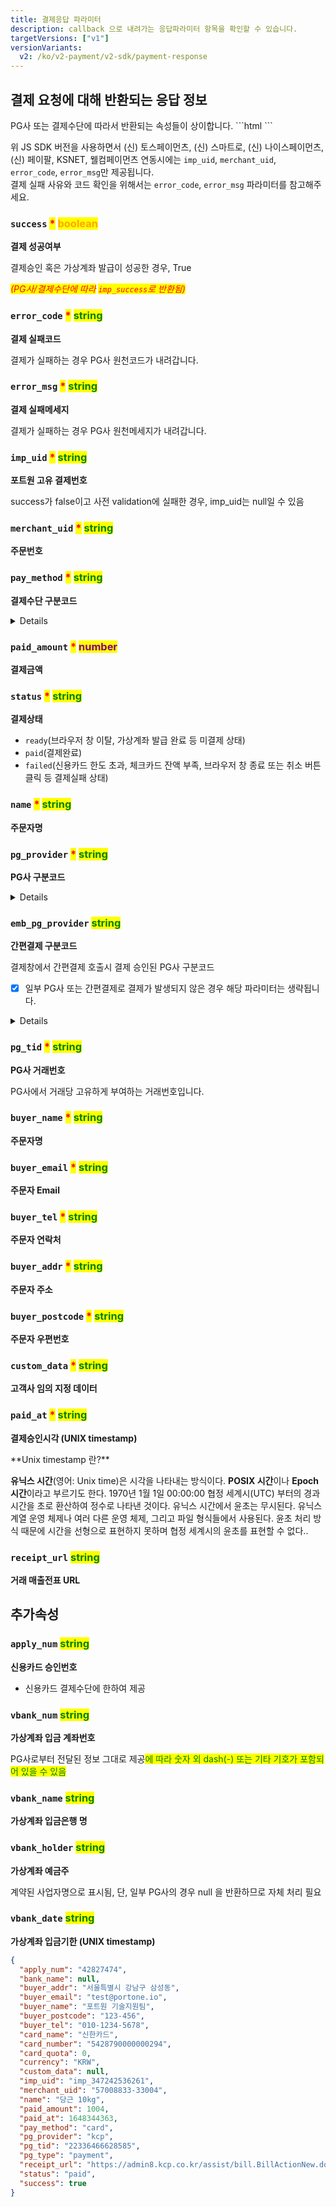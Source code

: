 ```yaml
---
title: 결제응답 파라미터
description: callback 으로 내려가는 응답파라미터 항목을 확인할 수 있습니다.
targetVersions: ["v1"]
versionVariants:
  v2: /ko/v2-payment/v2-sdk/payment-response
---
```



## 결제 요청에 대해 반환되는 응답 정보

<Hint style="info">
  PG사 또는 결제수단에 따라서 반환되는 속성들이 상이합니다.
</Hint>

<Hint style="warning">
  ```html
  <script src="https://cdn.iamport.kr/v1/iamport.js"></script>
  ```

  위 JS SDK 버전을 사용하면서 (신) 토스페이먼츠, (신) 스마트로, (신) 나이스페이먼츠, (신) 페이팔, KSNET, 웰컴페이먼츠 연동시에는
  `imp_uid`, `merchant_uid`, `error_code`, `error_msg`만 제공됩니다.\
  결제 실패 사유와 코드 확인을 위해서는 `error_code`, `error_msg` 파라미터를 참고해주세요.
</Hint>

### **`success`** <mark style="color:red;">**\***</mark> <mark style="color:orange;">**boolean**</mark>

**결제 성공여부**

결제승인 혹은 가상계좌 발급이 성공한 경우, True

_<mark style="color:red;">(PG사/결제수단에 따라</mark>  <mark style="color:red;">`imp_success`</mark><mark style="color:red;">로 반환됨)</mark>_

### **`error_code`** <mark style="color:red;">**\***</mark> <mark style="color:green;">**string**</mark>

**결제 실패코드**

결제가 실패하는 경우 PG사 원천코드가 내려갑니다.

### **`error_msg`** <mark style="color:red;">**\***</mark> <mark style="color:green;">**string**</mark>

**결제 실패메세지**

결제가 실패하는 경우 PG사 원천메세지가 내려갑니다.

### **`imp_uid`** <mark style="color:red;">**\***</mark> <mark style="color:green;">**string**</mark>

**포트원 고유 결제번호**

success가 false이고 사전 validation에 실패한 경우, imp\_uid는 null일 수 있음

### **`merchant_uid`** <mark style="color:red;">**\***</mark> <mark style="color:green;">**string**</mark>

**주문번호**

### **`pay_method`** <mark style="color:red;">**\***</mark> <mark style="color:green;">**string**</mark>

**결제수단 구분코드**

<Details>
  <p slot="summary">상세코드 확인하기</p>

  - `card` (신용카드)
  - `trans`(실시간 계좌이체)
  - `vbank`(가상계좌)
  - `phone`(휴대폰 소액결제)
  - `cultureland`(컬쳐랜드 상품권 (구.문화상품권))
  - `smartculture`(스마트문상 (게임 문화 상품권))
  - `happymoney`(해피머니)
  - `booknlife`(도서 문화 상품권)
  - `culturegift`(문화상품권)
  - `samsung`(삼성페이)
  - `kakaopay`(카카오페이)
  - `naverpay`(네이버페이)
  - `payco`(페이코)
  - `lpay`(L페이)
  - `ssgpay`(SSG페이)
  - `tosspay`(토스페이)
  - `applepay`(애플페이)
  - `pinpay`(핀페이)
  - `skpay`(11Pay (구.SKPay))
  - `wechat`(위쳇페이)
  - `alipay`(알리페이)
  - `unionpay`(유니온페이)
  - `tenpay`(텐페이)
  - `paysbuy`(페이스바이)
  - `econtext`(편의점 결제)
  - `molpay`(MOL페이)
  - `point`(베네피아 포인트 등 포인트 결제)
  - `paypal`(페이팔)
  - `toss_brandpay`(토스페이먼츠 브랜드페이)
  - `naverpay_card`(네이버페이 - 카드)
  - `naverpay_point`(네이버페이 - 포인트)
</Details>

### **`paid_amount`** <mark style="color:red;">**\***</mark> <mark style="color:purple;">**number**</mark>

**결제금액**

### **`status`** <mark style="color:red;">**\***</mark> <mark style="color:green;">**string**</mark>

**결제상태**

- `ready`(브라우저 창 이탈, 가상계좌 발급 완료 등 미결제 상태)
- `paid`(결제완료)
- `failed`(신용카드 한도 초과, 체크카드 잔액 부족, 브라우저 창 종료 또는 취소 버튼 클릭 등 결제실패 상태)

### **`name`** <mark style="color:red;">**\***</mark> <mark style="color:green;">**string**</mark>

**주문자명**

### **`pg_provider`** <mark style="color:red;">**\***</mark> <mark style="color:green;">**string**</mark>

**PG사 구분코드**

<Details>
  <p slot="summary">상세코드 확인하기</p>

  - `html5_inicis`(이니시스웹표준)
  - `inicis`(이니시스ActiveX결제창)
  - `kcp`(NHN KCP)
  - `kcp_billing`(NHN KCP 정기결제)
  - `uplus`((구) 토스페이먼츠(구 LG U+))
  - `nice`((구) 나이스페이먼츠)
  - `kicc`(한국정보통신)
  - `kakaopay`(카카오페이)
  - `danal`(다날 휴대폰 소액결제)
  - `danal_tpay`(다날 일반결제)
  - `mobilians`(모빌리언스)
  - `payco`(페이코)
  - `paypal`((구) 페이팔)
  - `eximbay`(엑심베이)
  - `naverpay`(네이버페이-결제형)
  - `naverco`(네이버페이-주문형)
  - `smilepay`(스마일페이)
  - `paymentwall`(페이먼트월)
  - `eximbay`(엑심베이)
  - `tosspay`(토스페이)
  - `smartro`((구) 스마트로)
  - `settle`(세틀뱅크)
  - `settle_acc`(세틀뱅크 내통장 결제)
  - `daou`(키움페이 (구. 페이조아))
  - `tosspayments` ((신) 토스페이먼츠)
  - `paypal_v2`((신) 페이팔)
  - `nice_v2`((신) 나이스페이먼츠)
  - `smartro_v2`((신) 스마트로)
  - `toss_brandpay`(토스페이먼츠 브랜드페이)
  - `welcome` (웰컴페이먼츠)
</Details>

### **`emb_pg_provider`** <mark style="color:green;">**string**</mark>

**간편결제 구분코드**

결제창에서 간편결제 호출시 결제 승인된 PG사 구분코드

- [x] 일부 PG사 또는 간편결제로 결제가 발생되지 않은 경우 해당 파라미터는 생략됩니다.

<Details>
  <p slot="summary">상세코드 확인하기</p>

  - naverpay
  - kakopay
  - payco
  - samsungpay
  - ssgpay
  - lpay
  - applepay
  - pinpay
  - tosspay
  - skpay
  - toss\_brandpay
</Details>

### **`pg_tid`** <mark style="color:red;">**\***</mark> <mark style="color:green;">**string**</mark>

**PG사 거래번호**

PG사에서 거래당 고유하게 부여하는 거래번호입니다.

### **`buyer_name`** <mark style="color:red;">**\***</mark> <mark style="color:green;">**string**</mark>

**주문자명**

### **`buyer_email`** <mark style="color:red;">**\***</mark> <mark style="color:green;">**string**</mark>

**주문자 Email**

### **`buyer_tel`** <mark style="color:red;">**\***</mark> <mark style="color:green;">**string**</mark>

**주문자 연락처**

### **`buyer_addr`** <mark style="color:red;">**\***</mark> <mark style="color:green;">**string**</mark>

**주문자 주소**

### **`buyer_postcode`** <mark style="color:red;">**\***</mark> <mark style="color:green;">**string**</mark>

**주문자 우편번호**

### **`custom_data`** <mark style="color:red;">**\***</mark> <mark style="color:green;">**string**</mark>

**고객사 임의 지정 데이터**

### **`paid_at`** <mark style="color:red;">**\***</mark> <mark style="color:green;">**string**</mark>

**결제승인시각 (UNIX timestamp)**

<Hint style="info">
  **Unix timestamp 란?**

  **유닉스 시간**(영어: Unix time)은 시각을 나타내는 방식이다. **POSIX 시간**이나 **Epoch 시간**이라고 부르기도 한다. 1970년 1월 1일 00:00:00 협정 세계시(UTC) 부터의 경과 시간을 초로 환산하여 정수로 나타낸 것이다. 유닉스 시간에서 윤초는 무시된다. 유닉스 계열 운영 체제나 여러 다른 운영 체제, 그리고 파일 형식들에서 사용된다. 윤초 처리 방식 때문에 시간을 선형으로 표현하지 못하며 협정 세계시의 윤초를 표현할 수 없다..
</Hint>

### **`receipt_url`** <mark style="color:green;">**string**</mark>

**거래 매출전표 URL**

## 추가속성

### **`apply_num`** <mark style="color:green;">**string**</mark>

**신용카드 승인번호**

- 신용카드 결제수단에 한하여 제공

### **`vbank_num`** <mark style="color:green;">**string**</mark>

**가상계좌 입금 계좌번호**

<Hint style="warning">
  PG사로부터 전달된 정보 그대로 제공<mark style="color:green;" />에 따라 숫자 외 dash(-) 또는 기타 기호가 포함되어 있을 수 있음
</Hint>

### **`vbank_name`** <mark style="color:green;">**string**</mark>

**가상계좌 입금은행 명**

### **`vbank_holder`** <mark style="color:green;">**string**</mark>

**가상계좌 예금주**

<Hint style="warning">
  계약된 사업자명으로 표시됨, 단, 일부 PG사의 경우 null 을 반환하므로 자체 처리 필요
</Hint>

### **`vbank_date`** <mark style="color:green;">**string**</mark>

**가상계좌 입금기한 (UNIX timestamp)**

```json title="결제 응답 sample object"
{
  "apply_num": "42827474",
  "bank_name": null,
  "buyer_addr": "서울특별시 강남구 삼성동",
  "buyer_email": "test@portone.io",
  "buyer_name": "포트원 기술지원팀",
  "buyer_postcode": "123-456",
  "buyer_tel": "010-1234-5678",
  "card_name": "신한카드",
  "card_number": "5428790000000294",
  "card_quota": 0,
  "currency": "KRW",
  "custom_data": null,
  "imp_uid": "imp_347242536261",
  "merchant_uid": "57008833-33004",
  "name": "당근 10kg",
  "paid_amount": 1004,
  "paid_at": 1648344363,
  "pay_method": "card",
  "pg_provider": "kcp",
  "pg_tid": "22336466628585",
  "pg_type": "payment",
  "receipt_url": "https://admin8.kcp.co.kr/assist/bill.BillActionNew.do?cmd=card_bill&tno=22336466628585&order_no=imp_347242536261&trade_mony=1004",
  "status": "paid",
  "success": true
}
```
